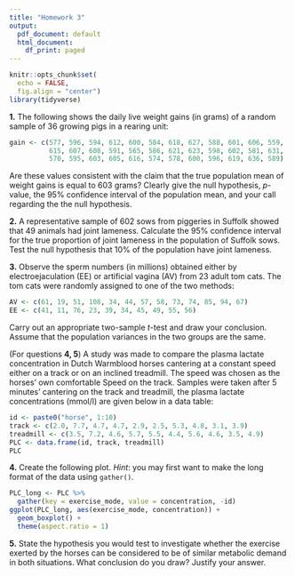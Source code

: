 ```yaml
---
title: "Homework 3"
output:
  pdf_document: default
  html_document:
    df_print: paged
---
```


```r
knitr::opts_chunk$set(
  echo = FALSE,
  fig.align = "center")
library(tidyverse)
```

\bigskip

**1.** The following shows the daily live weight gains (in grams) of a random sample of 36 growing pigs in a rearing unit:

```r
gain <- c(577, 596, 594, 612, 600, 584, 618, 627, 588, 601, 606, 559,
          615, 607, 608, 591, 565, 586, 621, 623, 598, 602, 581, 631, 
          570, 595, 603, 605, 616, 574, 578, 600, 596, 619, 636, 589)
```

Are these values consistent with the claim that the true population mean of weight gains is equal to $603$ grams? Clearly give the null hypothesis, $p$-value, the 95\% confidence interval of the population mean, and your call regarding the the null hypothesis.

**2.** A representative sample of 602 sows from piggeries in Suffolk showed that 49 animals had joint lameness. Calculate the 95% confidence interval for the true proportion of joint lameness in the population of Suffolk sows. Test the null hypothesis that 10% of the population have joint lameness.

**3.** Observe the sperm numbers (in millions) obtained either by electroejaculation (EE) or artificial vagina (AV) from 23 adult tom cats. The tom cats were randomly assigned to one of the two methods:

```r
AV <- c(61, 19, 51, 108, 34, 44, 57, 58, 73, 74, 85, 94, 67)
EE <- c(41, 11, 76, 23, 39, 34, 45, 49, 55, 56)
```

Carry out an appropriate two-sample $t$-test and draw your conclusion. Assume that the population variances in the two groups are the same.

(For questions **4, 5**) A study was made to compare the plasma lactate concentration in Dutch Warmblood horses cantering at a constant speed either on a track or on an inclined treadmill. The speed was chosen as the horses' own comfortable Speed on the track. Samples were taken after 5 minutes' cantering on the track and treadmill, the plasma lactate concentrations (mmol/l) are given below in a data table:

```r
id <- paste0("horse", 1:10)
track <- c(2.0, 7.7, 4.7, 4.7, 2.9, 2.5, 5.3, 4.8, 3.1, 3.9)
treadmill <- c(3.5, 7.2, 4.6, 5.7, 5.5, 4.4, 5.6, 4.6, 3.5, 4.9)
PLC <- data.frame(id, track, treadmill)
PLC
```

**4.** Create the following plot. _Hint_: you may first want to make the long format of the data using `gather()`.

```r
PLC_long <- PLC %>%
  gather(key = exercise_mode, value = concentration, -id) 
ggplot(PLC_long, aes(exercise_mode, concentration)) +
  geom_boxplot() +
  theme(aspect.ratio = 1)
```

**5.** State the hypothesis you would test to investigate whether the exercise exerted by the horses can be considered to be of similar metabolic demand in both situations. What conclusion do you draw? Justify your answer.




